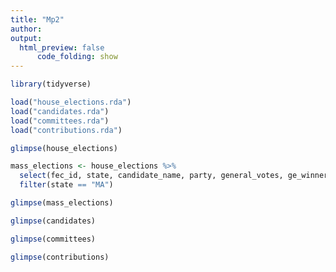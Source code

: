 ```yaml
---
title: "Mp2"
author:
output:
  html_preview: false
      code_folding: show
---
```


```r
library(tidyverse)
```

```r
load("house_elections.rda")
load("candidates.rda")
load("committees.rda")
load("contributions.rda")
```

```r
glimpse(house_elections)
```

```r
mass_elections <- house_elections %>%
  select(fec_id, state, candidate_name, party, general_votes, ge_winner) %>%
  filter(state == "MA")

glimpse(mass_elections)
```


```r
glimpse(candidates)
```

```r
glimpse(committees)
```

```r
glimpse(contributions)
```